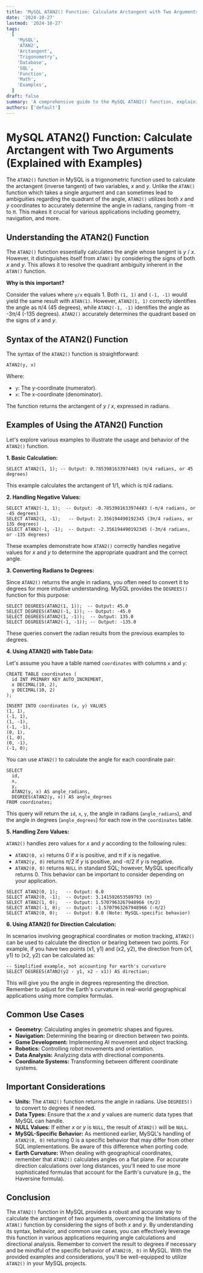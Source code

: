 ```yaml
---
title: 'MySQL ATAN2() Function: Calculate Arctangent with Two Arguments (Explained with Examples)'
date: '2024-10-27'
lastmod: '2024-10-27'
tags:
  [
    'MySQL',
    'ATAN2',
    'Arctangent',
    'Trigonometry',
    'Database',
    'SQL',
    'Function',
    'Math',
    'Examples',
  ]
draft: false
summary: 'A comprehensive guide to the MySQL ATAN2() function, explaining its purpose, syntax, and providing practical examples to calculate the arctangent of two arguments (x and y).'
authors: ['default']
---
```


# MySQL ATAN2() Function: Calculate Arctangent with Two Arguments (Explained with Examples)

The `ATAN2()` function in MySQL is a trigonometric function used to calculate the arctangent (inverse tangent) of two variables, _x_ and _y_. Unlike the `ATAN()` function which takes a single argument and can sometimes lead to ambiguities regarding the quadrant of the angle, `ATAN2()` utilizes both _x_ and _y_ coordinates to accurately determine the angle in radians, ranging from -π to π. This makes it crucial for various applications including geometry, navigation, and more.

## Understanding the ATAN2() Function

The `ATAN2()` function essentially calculates the angle whose tangent is _y_ / _x_. However, it distinguishes itself from `ATAN()` by considering the signs of both _x_ and _y_. This allows it to resolve the quadrant ambiguity inherent in the `ATAN()` function.

**Why is this important?**

Consider the values where `y/x` equals 1. Both `(1, 1)` and `(-1, -1)` would yield the same result with `ATAN(1)`. However, `ATAN2(1, 1)` correctly identifies the angle as π/4 (45 degrees), while `ATAN2(-1, -1)` identifies the angle as -3π/4 (-135 degrees). `ATAN2()` accurately determines the quadrant based on the signs of _x_ and _y_.

## Syntax of the ATAN2() Function

The syntax of the `ATAN2()` function is straightforward:

```plaintext
ATAN2(y, x)
```

Where:

- `y`: The y-coordinate (numerator).
- `x`: The x-coordinate (denominator).

The function returns the arctangent of _y_ / _x_, expressed in radians.

## Examples of Using the ATAN2() Function

Let's explore various examples to illustrate the usage and behavior of the `ATAN2()` function.

**1. Basic Calculation:**

```plaintext
SELECT ATAN2(1, 1); -- Output: 0.7853981633974483 (π/4 radians, or 45 degrees)
```

This example calculates the arctangent of 1/1, which is π/4 radians.

**2. Handling Negative Values:**

```plaintext
SELECT ATAN2(-1, 1);  -- Output: -0.7853981633974483 (-π/4 radians, or -45 degrees)
SELECT ATAN2(1, -1);   -- Output: 2.356194490192345 (3π/4 radians, or 135 degrees)
SELECT ATAN2(-1, -1);  -- Output: -2.356194490192345 (-3π/4 radians, or -135 degrees)
```

These examples demonstrate how `ATAN2()` correctly handles negative values for _x_ and _y_ to determine the appropriate quadrant and the correct angle.

**3. Converting Radians to Degrees:**

Since `ATAN2()` returns the angle in radians, you often need to convert it to degrees for more intuitive understanding. MySQL provides the `DEGREES()` function for this purpose:

```plaintext
SELECT DEGREES(ATAN2(1, 1));  -- Output: 45.0
SELECT DEGREES(ATAN2(-1, 1)); -- Output: -45.0
SELECT DEGREES(ATAN2(1, -1));  -- Output: 135.0
SELECT DEGREES(ATAN2(-1, -1)); -- Output: -135.0
```

These queries convert the radian results from the previous examples to degrees.

**4. Using ATAN2() with Table Data:**

Let's assume you have a table named `coordinates` with columns `x` and `y`:

```plaintext
CREATE TABLE coordinates (
  id INT PRIMARY KEY AUTO_INCREMENT,
  x DECIMAL(10, 2),
  y DECIMAL(10, 2)
);

INSERT INTO coordinates (x, y) VALUES
(1, 1),
(-1, 1),
(1, -1),
(-1, -1),
(0, 1),
(1, 0),
(0, -1),
(-1, 0);
```

You can use `ATAN2()` to calculate the angle for each coordinate pair:

```plaintext
SELECT
  id,
  x,
  y,
  ATAN2(y, x) AS angle_radians,
  DEGREES(ATAN2(y, x)) AS angle_degrees
FROM coordinates;
```

This query will return the `id`, `x`, `y`, the angle in radians (`angle_radians`), and the angle in degrees (`angle_degrees`) for each row in the `coordinates` table.

**5. Handling Zero Values:**

`ATAN2()` handles zero values for _x_ and _y_ according to the following rules:

- `ATAN2(0, x)` returns 0 if _x_ is positive, and π if _x_ is negative.
- `ATAN2(y, 0)` returns π/2 if _y_ is positive, and -π/2 if _y_ is negative.
- `ATAN2(0, 0)` returns `NULL` in standard SQL; however, MySQL specifically returns 0. This behavior can be important to consider depending on your application.

```plaintext
SELECT ATAN2(0, 1);   -- Output: 0.0
SELECT ATAN2(0, -1);  -- Output: 3.141592653589793 (π)
SELECT ATAN2(1, 0);   -- Output: 1.5707963267948966 (π/2)
SELECT ATAN2(-1, 0);  -- Output: -1.5707963267948966 (-π/2)
SELECT ATAN2(0, 0);   -- Output: 0.0 (Note: MySQL-specific behavior)
```

**6. Using ATAN2() for Direction Calculation:**

In scenarios involving geographical coordinates or motion tracking, `ATAN2()` can be used to calculate the direction or bearing between two points. For example, if you have two points (x1, y1) and (x2, y2), the direction from (x1, y1) to (x2, y2) can be calculated as:

```plaintext
-- Simplified example, not accounting for earth's curvature
SELECT DEGREES(ATAN2(y2 - y1, x2 - x1)) AS direction;
```

This will give you the angle in degrees representing the direction. Remember to adjust for the Earth's curvature in real-world geographical applications using more complex formulas.

## Common Use Cases

- **Geometry:** Calculating angles in geometric shapes and figures.
- **Navigation:** Determining the bearing or direction between two points.
- **Game Development:** Implementing AI movement and object tracking.
- **Robotics:** Controlling robot movements and orientation.
- **Data Analysis:** Analyzing data with directional components.
- **Coordinate Systems:** Transforming between different coordinate systems.

## Important Considerations

- **Units:** The `ATAN2()` function returns the angle in radians. Use `DEGREES()` to convert to degrees if needed.
- **Data Types:** Ensure that the _x_ and _y_ values are numeric data types that MySQL can handle.
- **NULL Values:** If either _x_ or _y_ is `NULL`, the result of `ATAN2()` will be `NULL`.
- **MySQL-Specific Behavior:** As mentioned earlier, MySQL's handling of `ATAN2(0, 0)` returning 0 is a specific behavior that may differ from other SQL implementations. Be aware of this difference when porting code.
- **Earth Curvature:** When dealing with geographical coordinates, remember that `ATAN2()` calculates angles on a flat plane. For accurate direction calculations over long distances, you'll need to use more sophisticated formulas that account for the Earth's curvature (e.g., the Haversine formula).

## Conclusion

The `ATAN2()` function in MySQL provides a robust and accurate way to calculate the arctangent of two arguments, overcoming the limitations of the `ATAN()` function by considering the signs of both _x_ and _y_. By understanding its syntax, behavior, and common use cases, you can effectively leverage this function in various applications requiring angle calculations and directional analysis. Remember to convert the result to degrees if necessary and be mindful of the specific behavior of `ATAN2(0, 0)` in MySQL. With the provided examples and considerations, you'll be well-equipped to utilize `ATAN2()` in your MySQL projects.
